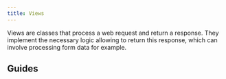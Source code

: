 ```yaml
---
title: Views
---
```



Views are classes that process a web request and return a response. They implement the necessary logic allowing to return this response, which can involve processing form data for example.

## Guides

<div className="row">
  <article key="introduction" className="col col--6">
    <DocCard item={{type: "link", href: "./views/introduction", label: "Introduction", docId: "views/introduction" }} />
  </article>
  <article key="routing" className="col col--6">
    <DocCard item={{type: "link", href: "./views/routing", label: "Routing", docId: "views/routing" }} />
  </article>
  <article key="generic-views" className="col col--6">
    <DocCard item={{type: "link", href: "./views/generic-views", label: "Generic views", docId: "views/generic-views" }} />
  </article>
  <article key="error-views" className="col col--6">
    <DocCard item={{type: "link", href: "./views/error-views", label: "Error views", docId: "views/error-views" }} />
  </article>
</div>
